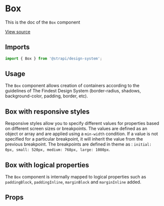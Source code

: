 

<Meta of={BoxStories} />

# Box

This is the doc of the `Box` component

[View source](https://github.com/strapi/design-system/tree/main/packages/design-system/src/Box)

## Imports

```js
import { Box } from '@strapi/design-system';
```

## Usage

The `Box` component allows creation of containers according to the guidelines of The Findest Design System
(border-radius, shadows, background-color, padding, border, etc).

<Canvas of={BoxStories.Base} />

## Box with responsive styles

Responsive styles allow you to specify different values for properties based on different screen sizes or breakpoints.
The values are defined as an object or array and are applied using a `min-width` condition. If a value is not specified
for a particular breakpoint, it will inherit the value from the previous breakpoint. The breakpoints are defined in
theme as : `initial: 0px, small: 520px, medium: 768px, large: 1080px`.

<Canvas of={BoxStories.ResponsiveStyles} />

## Box with logical properties

The `Box` component is internally mapped to logical properties such as `paddingBlock`, `paddingInline`, `marginBlock`
and `marginInline` added.

<Canvas of={BoxStories.LogicalProperties} />

## Props

<ArgTypes of={Box} />
